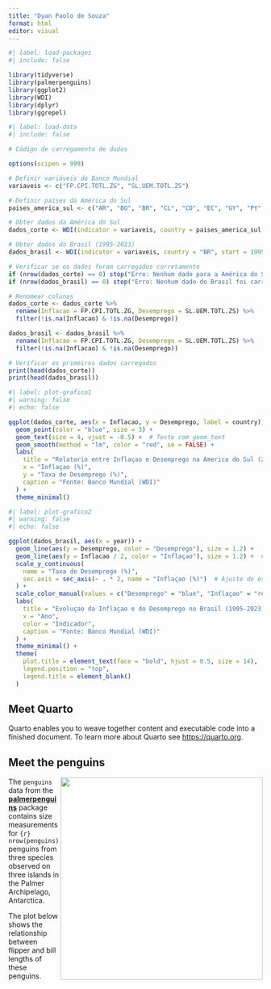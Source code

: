 ---
title: "Dyan Paolo de Souza"
format: html
editor: visual
---

```{r}
#| label: load-packages
#| include: false

library(tidyverse)
library(palmerpenguins)
library(ggplot2)
library(WDI)
library(dplyr)
library(ggrepel)
```

```{r}
#| label: load-data
#| include: false

# Código de carregamento de dados

options(scipen = 999)

# Definir variáveis do Banco Mundial
variaveis <- c("FP.CPI.TOTL.ZG", "SL.UEM.TOTL.ZS")

# Definir países da América do Sul
paises_america_sul <- c("AR", "BO", "BR", "CL", "CO", "EC", "GY", "PY", "PE", "SR", "UY", "VE")

# Obter dados da América do Sul
dados_corte <- WDI(indicator = variaveis, country = paises_america_sul, start = 2021, end = 2023)

# Obter dados do Brasil (1995-2023)
dados_brasil <- WDI(indicator = variaveis, country = "BR", start = 1995, end = 2023)

# Verificar se os dados foram carregados corretamente
if (nrow(dados_corte) == 0) stop("Erro: Nenhum dado para a América do Sul foi carregado.")
if (nrow(dados_brasil) == 0) stop("Erro: Nenhum dado do Brasil foi carregado.")

# Renomear colunas
dados_corte <- dados_corte %>%
  rename(Inflacao = FP.CPI.TOTL.ZG, Desemprego = SL.UEM.TOTL.ZS) %>%
  filter(!is.na(Inflacao) & !is.na(Desemprego))

dados_brasil <- dados_brasil %>%
  rename(Inflacao = FP.CPI.TOTL.ZG, Desemprego = SL.UEM.TOTL.ZS) %>%
  filter(!is.na(Inflacao) & !is.na(Desemprego))

# Verificar os primeiros dados carregados
print(head(dados_corte))
print(head(dados_brasil))
```

```{r}
#| label: plot-grafico1
#| warning: false
#| echo: false

ggplot(dados_corte, aes(x = Inflacao, y = Desemprego, label = country)) +
  geom_point(color = "blue", size = 3) +
  geom_text(size = 4, vjust = -0.5) +  # Teste com geom_text
  geom_smooth(method = "lm", color = "red", se = FALSE) +
  labs(
    title = "Relatorio entre Inflaçao e Desemprego na America do Sul (2022)",
    x = "Inflaçao (%)",
    y = "Taxa de Desemprego (%)",
    caption = "Fonte: Banco Mundial (WDI)"
  ) +
  theme_minimal()
```

```{r}
#| label: plot-grafico2
#| warning: false
#| echo: false

ggplot(dados_brasil, aes(x = year)) +
  geom_line(aes(y = Desemprego, color = "Desemprego"), size = 1.2) +
  geom_line(aes(y = Inflacao / 2, color = "Inflaçao"), size = 1.2) +  # Ajustando escala
  scale_y_continuous(
    name = "Taxa de Desemprego (%)",
    sec.axis = sec_axis(~ . * 2, name = "Inflaçao (%)")  # Ajuste de escala da infla????o
  ) +
  scale_color_manual(values = c("Desemprego" = "blue", "Inflaçao" = "red")) +
  labs(
    title = "Evoluçao da Inflaçao e do Desemprego no Brasil (1995-2023)",
    x = "Ano",
    color = "Indicador",
    caption = "Fonte: Banco Mundial (WDI)"
  ) +
  theme_minimal() +
  theme(
    plot.title = element_text(face = "bold", hjust = 0.5, size = 14),
    legend.position = "top",
    legend.title = element_blank()
  )
```

## Meet Quarto

Quarto enables you to weave together content and executable code into a finished document. To learn more about Quarto see <https://quarto.org>.

## Meet the penguins

![](https://raw.githubusercontent.com/quarto-dev/quarto-web/main/docs/get-started/hello/rstudio/lter_penguins.png){style="float:right;" fig-alt="Illustration of three species of Palmer Archipelago penguins: Chinstrap, Gentoo, and Adelie. Artwork by @allison_horst." width="401"}

The `penguins` data from the [**palmerpenguins**](https://allisonhorst.github.io/palmerpenguins "palmerpenguins R package") package contains size measurements for `{r} nrow(penguins)` penguins from three species observed on three islands in the Palmer Archipelago, Antarctica.

The plot below shows the relationship between flipper and bill lengths of these penguins.
